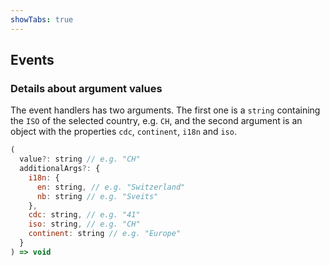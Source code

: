 ```yaml
---
showTabs: true
---
```



## Events

<PropertiesTable props={SelectCountryGeneralEvents} />

### Details about argument values

The event handlers has two arguments. The first one is a `string` containing the `ISO` of the selected country, e.g. `CH`, and the second argument is an object with the properties `cdc`, `continent`, `i18n` and `iso`.

```jsx
(
  value?: string // e.g. "CH"
  additionalArgs?: {
    i18n: {
      en: string, // e.g. "Switzerland"
      nb: string // e.g. "Sveits"
    },
    cdc: string, // e.g. "41"
    iso: string, // e.g. "CH"
    continent: string // e.g. "Europe"
  }
) => void
```
